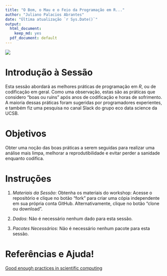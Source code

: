 ```yaml
---
title: "O Bom, o Mau e o Feio da Programação em R..."
author: "Juliano Palacios Abrantes"
date: "Última atualização `r Sys.Date()`"
output:
  html_document:
    keep_md: yes
  pdf_document: default
---
```


![](./images/GoBaUg.png) 

# Introdução à Sessão

Esta sessão abordará as melhores práticas de programação em *R*, ou de codificação em geral. Como uma observação, estas são as práticas que considero "boas ou ruins" após anos de codificação e horas de sofrimento. A maioria dessas práticas foram sugeridas por programadores experientes, e também fiz uma pesquisa no canal Slack do grupo eco data science da UCSB.

# Objetivos

Obter uma noção das boas práticas a serem seguidas para realizar uma análise mais limpa, melhorar a reprodutibilidade e evitar perder a sanidade enquanto codifica.

# Instruções

1.  *Materiais da Sessão*: Obtenha os materiais do workshop: Acesse o repositório e clique no botão "fork" para criar uma cópia independente em sua própria conta GitHub. Alternativamente, clique no botão "clone ou download".

2.  *Dados*: Não é necessário nenhum dado para esta sessão.

3.  *Pacotes Necessários*: Não é necessário nenhum pacote para esta sessão.

# Referências e Ajuda!

[Good enough practices in scientific computing](https://journals.plos.org/ploscompbiol/article?id=10.1371/journal.pcbi.1005510)
